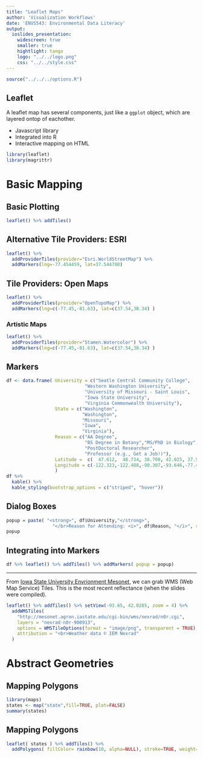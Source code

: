 ```yaml
---
title: "Leaflet Maps"
author: 'Visualization Workflows'
date: 'ENVS543: Environmental Data Literacy'
output: 
  ioslides_presentation:
    widescreen: true
    smaller: true
    hightlight: tango
    logo: "../../logo.png"
    css: "../../style.css"
---
```


```r
source("../../../options.R")
```



## Leaflet

A leaflet map has several components, just like a `ggplot` object, which are layered ontop of eachother. 

 - Javascript library
 - Integrated into R 
 - Interactive mapping on HTML


```r
library(leaflet)
library(magrittr)
```


# Basic Mapping


## Basic Plotting

```r
leaflet() %>% addTiles()
```



## Alternative Tile Providers: ESRI


```r
leaflet() %>% 
  addProviderTiles(provider="Esri.WorldStreetMap") %>%
  addMarkers(lng=-77.454459, lat=37.544700)
```


## Tile Providers: Open Maps

```r
leaflet() %>% 
  addProviderTiles(provider="OpenTopoMap") %>%
  addMarkers(lng=c(-77.45,-81.63), lat=c(37.54,38.34) )
```

### Artistic Maps

```r
leaflet() %>% 
  addProviderTiles(provider="Stamen.Watercolor") %>%
  addMarkers(lng=c(-77.45,-81.63), lat=c(37.54,38.34) )
```

## Markers

```r
df <- data.frame( University = c("Seatle Central Community College",
                             "Western Washington University",
                             "University of Missouri - Saint Louis",
                             "Iowa State University",
                             "Virginia Commonwealth University"),
                  State = c("Washington",
                            "Washington",
                            "Missouri", 
                            "Iowa", 
                            "Virginia"),
                  Reason = c("AA Degree",
                             "BS Degree in Botany","MS/PhD in Biology",
                             "PostDoctoral Researcher",
                             "Professor (e.g., Get a Job!)"),
                  Latitude =  c(  47.612,  48.734, 38.708, 42.025, 37.544),
                  Longitude = c(-122.323,-122.488,-90.307,-93.646,-77.453)
                  )
df %>% 
  kable() %>%
  kable_styling(bootstrap_options = c("striped", "hover"))
```



## Dialog Boxes

```r
popup = paste( "<strong>", df$University,"</strong>",
                 "</br>Reason for Attending: <i>", df$Reason, "</i>", sep="")
popup
```


## Integrating into Markers

```r
df %>% leaflet() %>% addTiles() %>% addMarkers( popup = popup)
```



---

From [Iowa State University Envrionment Mesonet](https://mesonet.agron.iastate.edu/ogc/), we can grab WMS (Web Map Service) Tiles.  This is the most recent reflectance (when the slides were compiled).

```r
leaflet() %>% addTiles() %>% setView(-93.65, 42.0285, zoom = 4) %>%
  addWMSTiles(
    "http://mesonet.agron.iastate.edu/cgi-bin/wms/nexrad/n0r.cgi",
    layers = "nexrad-n0r-900913",
    options = WMSTileOptions(format = "image/png", transparent = TRUE),
    attribution = "<br>Weather data © IEM Nexrad"
  )
```




# Abstract Geometries

## Mapping Polygons

```r
library(maps)
states <- map("state",fill=TRUE, plot=FALSE)
summary(states)
```



## Mapping Polygons


```r
leaflet( states ) %>% addTiles() %>%
  addPolygons( fillColor= rainbow(10, alpha=NULL), stroke=TRUE, weight=1.0 )
```


